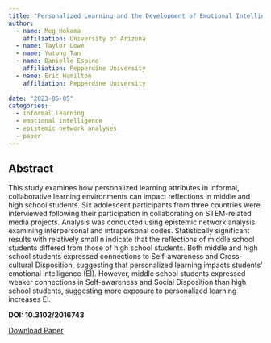 ```yaml
---
title: "Personalized Learning and the Development of Emotional Intelligence in a Global, Collaborative, STEM-Learning Environment"
author: 
  - name: Meg Hokama
    affiliation: University of Arizona
  - name: Taylor Lowe
  - name: Yutong Tan
  - name: Danielle Espino
    affiliation: Pepperdine University
  - name: Eric Hamilton
    affiliation: Pepperdine University
  
date: "2023-05-05"
categories:
  - informal learning
  - emotional intelligence
  - epistemic network analyses
  - paper
---
```


## Abstract

This study examines how personalized learning attributes in informal, collaborative learning environments can impact reflections in middle and high school students. Six adolescent participants from three countries were interviewed following their participation in collaborating on STEM-related media projects. Analysis was conducted using epistemic network analysis examining interpersonal and intrapersonal codes. Statistically significant results with relatively small n indicate that the reflections of middle school students differed from those of high school students. Both middle and high school students expressed connections to Self-awareness and Cross-cultural Disposition, suggesting that personalized learning impacts students’ emotional intelligence (EI). However, middle school students expressed weaker connections in Self-awareness and Social Disposition than high school students, suggesting more exposure to personalized learning increases EI.

**DOI: 10.3102/2016743**

<a href="https://www.aera.net/Publications/Online-Paper-Repository/AERA-Online-Paper-Repository-Viewer/ID/2016743" class="btn" role="button">Download Paper</a>
